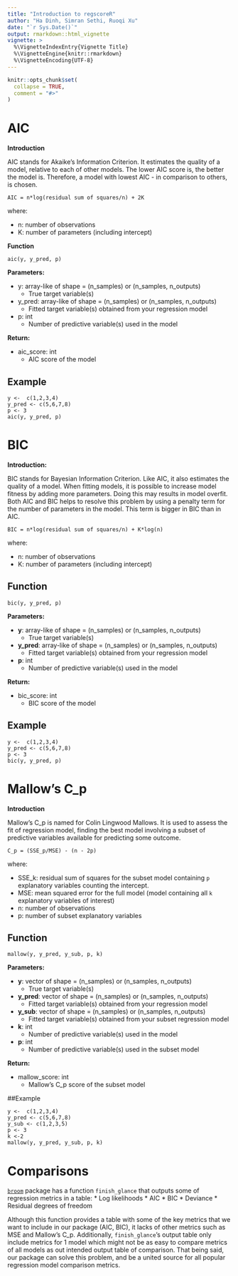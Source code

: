 ```yaml
---
title: "Introduction to regscoreR"
author: "Ha Dinh, Simran Sethi, Ruoqi Xu"
date: "`r Sys.Date()`"
output: rmarkdown::html_vignette
vignette: >
  %\VignetteIndexEntry{Vignette Title}
  %\VignetteEngine{knitr::rmarkdown}
  %\VignetteEncoding{UTF-8}
---
```


```r
knitr::opts_chunk$set(
  collapse = TRUE,
  comment = "#>"
)
```

# **AIC** 

**Introduction**

AIC stands for Akaike’s Information Criterion. It estimates the quality of a model, relative to each of other models. The lower AIC score is, the better the model is. Therefore, a model with lowest AIC - in comparison to others, is chosen.

```
AIC = n*log(residual sum of squares/n) + 2K
```

where:

* n: number of observations
* K: number of parameters (including intercept)

**Function**

```
aic(y, y_pred, p)
```

**Parameters:**

* y: array-like of shape = (n_samples) or (n_samples, n_outputs)
  * True target variable(s)

* y_pred: array-like of shape = (n_samples) or (n_samples, n_outputs)
  * Fitted target variable(s) obtained from your regression model

* p: int
  * Number of predictive variable(s) used in the model

**Return:**

* aic_score: int
  * AIC score of the model

## Example	
 	 
```	
y <-  c(1,2,3,4)	
y_pred <- c(5,6,7,8)	
p <- 3	
aic(y, y_pred, p)	
```

# **BIC** 

**Introduction:**

BIC stands for Bayesian Information Criterion. Like AIC, it also estimates the quality of a model. When fitting models, it is possible to increase model fitness by adding more parameters. Doing this may results in model overfit. Both AIC and BIC helps to resolve this problem by using a penalty term for the number of parameters in the model. This term is bigger in BIC than in AIC.

```
BIC = n*log(residual sum of squares/n) + K*log(n)
```

where:

* n: number of observations
* K: number of parameters (including intercept)


## Function

```
bic(y, y_pred, p)
```

**Parameters:**

* **y**: array-like of shape = (n_samples) or (n_samples, n_outputs)
  * True target variable(s)

* **y_pred**: array-like of shape = (n_samples) or (n_samples, n_outputs)
  * Fitted target variable(s) obtained from your regression model

* **p**: int
  * Number of predictive variable(s) used in the model

**Return:**

* bic_score: int
  * BIC score of the model

## Example	
 	 
```	
y <-  c(1,2,3,4)	
y_pred <- c(5,6,7,8)	
p <- 3	
bic(y, y_pred, p)
```

# **Mallow's C_p**

**Introduction**

Mallow's C_p is named for Colin Lingwood Mallows. It is used to assess the fit of regression model, finding the best model involving a subset of predictive variables available for predicting some outcome.

```
C_p = (SSE_p/MSE) - (n - 2p)
```

where:

- SSE_k: residual sum of squares for the subset model containing `p` explanatory
variables counting the intercept.
- MSE: mean squared error for the full model (model containing all `k` explanatory variables of interest)
- n: number of observations
- p: number of subset explanatory variables

## Function

```
mallow(y, y_pred, y_sub, p, k)
```

**Parameters:**

* **y**: vector of shape = (n_samples) or (n_samples, n_outputs)
  * True target variable(s)

* **y_pred**: vector of shape = (n_samples) or (n_samples, n_outputs)
  * Fitted target variable(s) obtained from your regression model

* **y_sub**: vector of shape = (n_samples) or (n_samples, n_outputs)
  * Fitted target variable(s) obtained from your subset regression model

* **k**: int
  * Number of predictive variable(s) used in the model

* **p**: int
  * Number of predictive variable(s) used in the subset model

**Return:**

* mallow_score: int
  * Mallow's C_p score of the subset model

##Example	
 	 
```	
y <-  c(1,2,3,4)	
y_pred <- c(5,6,7,8)	
y_sub <- c(1,2,3,5)	
p <- 3	
k <-2	
mallow(y, y_pred, y_sub, p, k) 	
```

# **Comparisons** 

[`broom`](https://www.rdocumentation.org/packages/broom/versions/0.4.2/topics/finish_glance) package has a function `finish_glance` that outputs some of regression metrics in a table:
* Log likelihoods
* AIC
* BIC
* Deviance
* Residual degrees of freedom

Although this function provides a table with some of the key metrics that we want to include in our package (AIC, BIC), it lacks of other metrics such as MSE and Mallow's C_p. Additionally, `finish_glance`'s output table only include metrics for 1 model which might not be as easy to compare metrics of all models as out intended output table of comparison. That being said, our package can solve this problem, and be a united source for all popular regression model comparison metrics.

